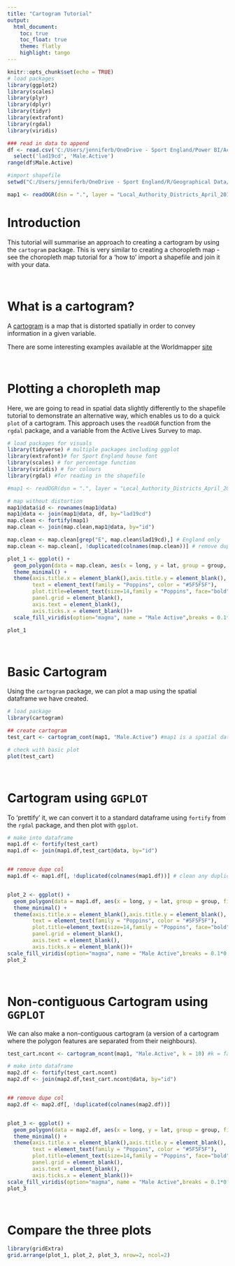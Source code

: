 ```yaml
---
title: "Cartogram Tutorial"
output:
  html_document:  
    toc: true  
    toc_float: true 
    theme: flatly
    highlight: tango
---
```

<link rel="stylesheet" href="styles.css" type="text/css">
```r
knitr::opts_chunk$set(echo = TRUE)
# load packages
library(ggplot2)
library(scales)
library(plyr)
library(dplyr)
library(tidyr)
library(extrafont)
library(rgdal)
library(viridis)

### read in data to append
df <- read.csv('C:/Users/jenniferb/OneDrive - Sport England/Power BI/Active Lives Survey/Gender_May1819_LA_CC_Regv2.csv') %>%
  select('lad19cd', 'Male.Active')
range(df$Male.Active)

#import shapefile
setwd("C:/Users/jenniferb/OneDrive - Sport England/R/Geographical Data/LAD/Local_Authority_Districts_April_2019_Boundaries_UK_BUC")

map1 <- readOGR(dsn = ".", layer = "Local_Authority_Districts_April_2019_Boundaries_UK_BUC", verbose = FALSE)


```


# Introduction
This tutorial will summarise an approach to creating a cartogram by using the `cartogram` package. This is very similar to creating a choropleth map - see the choropleth map tutorial for a 'how to' import a shapefile and join it with your data.

</br>

# What is a cartogram?
A [cartogram](https://en.wikipedia.org/wiki/Cartogram) is a map that is distorted spatially in order to convey information in a given variable.

There are some interesting examples available at the Worldmapper [site](https://worldmapper.org/)

</br>

# Plotting a choropleth map
Here, we are going to read in spatial data slightly differently to the shapefile tutorial to demonstrate an alternative way, which enables us to do a quick `plot` of a cartogram. This approach uses the `readOGR` function from the `rgdal` package, and a variable from the Active Lives Survey to map.
```r
# load packages for visuals
library(tidyverse) # multiple packages including ggplot
library(extrafont)# for Sport England house font
library(scales) # for percentage function
library(viridis) # for colours
library(rgdal) #for reading in the shapefile

#map1 <- readOGR(dsn = ".", layer = "Local_Authority_Districts_April_2019_Boundaries_UK_BUC")

# map without distortion
map1@data$id <- rownames(map1@data) 
map1@data <- join(map1@data, df, by="lad19cd")
map.clean <- fortify(map1)
map.clean <- join(map.clean,map1@data, by="id")

map.clean <- map.clean[grep("E", map.clean$lad19cd),] # England only
map.clean <- map.clean[, !duplicated(colnames(map.clean))] # remove dupe cols

plot_1 <- ggplot() +
  geom_polygon(data = map.clean, aes(x = long, y = lat, group = group, fill = Male.Active))+ #map.clean is a fortified dataframe created as per the choropleth tutorial
  theme_minimal() + 
  theme(axis.title.x = element_blank(),axis.title.y = element_blank(), 
        text = element_text(family = "Poppins", color = "#5F5F5F"), 
        plot.title=element_text(size=14,family = "Poppins", face="bold", hjust = 0.5),
        panel.grid = element_blank(), 
        axis.text = element_blank(),
        axis.ticks.x = element_blank())+
  scale_fill_viridis(option="magma", name = "Male Active",breaks = 0.1*0:9, labels = percent(0.1*0:9))

plot_1
```

</br>

# Basic Cartogram
Using the `cartogram` package, we can plot a map using the spatial dataframe we have created.

```r
# load package
library(cartogram)

## create cartogram
test_cart <- cartogram_cont(map1, "Male.Active") #map1 is a spatial dataframe with joined with Active Lives data

# check with basic plot
plot(test_cart)

```

</br>

# Cartogram using `GGPLOT`
To 'prettify' it, we can convert it to a standard dataframe using `fortify` from the `rgdal` package, and then plot with `ggplot`.

```r

# make into dataframe
map1.df <- fortify(test_cart)
map1.df <- join(map1.df,test_cart@data, by="id")


## remove dupe col
map1.df <- map1.df[, !duplicated(colnames(map1.df))] # clean any duplicated columns


plot_2 <- ggplot() +
  geom_polygon(data = map1.df, aes(x = long, y = lat, group = group, fill = Male.Active))+
  theme_minimal() + 
  theme(axis.title.x = element_blank(),axis.title.y = element_blank(), 
        text = element_text(family = "Poppins", color = "#5F5F5F"), 
        plot.title=element_text(size=14,family = "Poppins", face="bold", hjust = 0.5),
        panel.grid = element_blank(), 
        axis.text = element_blank(),
        axis.ticks.x = element_blank())+
scale_fill_viridis(option="magma", name = "Male Active",breaks = 0.1*0:9, labels = percent(0.1*0:9))
plot_2
```

</br>

# Non-contiguous Cartogram using `GGPLOT`
We can also make a non-contiguous cartogram (a version of a cartogram where the polygon features are separated from their neighbours).
```r
test_cart.ncont <- cartogram_ncont(map1, "Male.Active", k = 10) #k = factor expansion for the unit with the greater value

# make into dataframe
map2.df <- fortify(test_cart.ncont)
map2.df <- join(map2.df,test_cart.ncont@data, by="id")


## remove dupe col
map2.df <- map2.df[, !duplicated(colnames(map2.df))]


plot_3 <- ggplot() +
  geom_polygon(data = map2.df, aes(x = long, y = lat, group = group, fill = Male.Active))+
  theme_minimal() + 
  theme(axis.title.x = element_blank(),axis.title.y = element_blank(), 
        text = element_text(family = "Poppins", color = "#5F5F5F"), 
        plot.title=element_text(size=14,family = "Poppins", face="bold", hjust = 0.5),
        panel.grid = element_blank(), 
        axis.text = element_blank(),
        axis.ticks.x = element_blank())+
scale_fill_viridis(option="magma", name = "Male Active",breaks = 0.1*0:9, labels = percent(0.1*0:9))
plot_3
```
</br>

# Compare the three plots

```r
library(gridExtra)
grid.arrange(plot_1, plot_2, plot_3, nrow=2, ncol=2)
```


